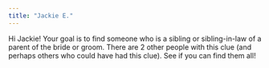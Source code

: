 ```yaml
---
title: "Jackie E."
---
```


Hi Jackie! Your goal is to find someone who is a sibling or sibling-in-law of a parent of the bride or groom. There are 2 other people with this clue (and perhaps others who could have had this clue). See if you can find them all!
